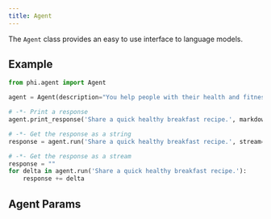 ```yaml
---
title: Agent
---
```


The `Agent` class provides an easy to use interface to language models.

## Example

```python agent.py
from phi.agent import Agent

agent = Agent(description="You help people with their health and fitness goals.")

# -*- Print a response
agent.print_response('Share a quick healthy breakfast recipe.', markdown=True)

# -*- Get the response as a string
response = agent.run('Share a quick healthy breakfast recipe.', stream=False)

# -*- Get the response as a stream
response = ""
for delta in agent.run('Share a quick healthy breakfast recipe.'):
    response += delta
```

## Agent Params

<Snippet file="agent-reference.mdx" />
